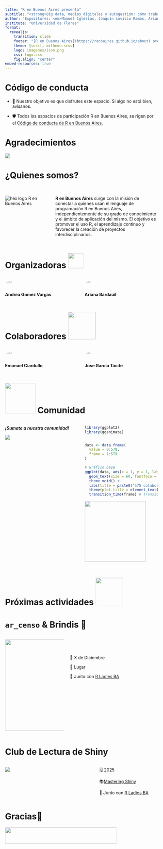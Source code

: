 ```yaml
---
title: "R en Buenos Aires presenta"
subtitle: "<strong>Big data, medios digitales y autogestión: cómo trabajar con millones de noticias</strong>"
author: "Expositores: <em>Manuel Iglesias, Joaquín Lovizio Ramos, Ariana Bardauil, Santiago Marta y Sofía Rubinstein</em>"
institute: "Universidad de Flores"
format:
  revealjs:
    transition: slide
    footer: "[R en Buenos Aires](https://renbaires.github.io/about) presentación realizada con [Quarto](https://quarto.org/)" 
    theme: [serif, mitheme.scss]
    logo: imagenes/icon.png
    css: logo.css
    fig.align: "center"
embed-resources: true
---
```


# Código de conducta

::: incremental
-   🌈 Nuestro objetivo es que disfrutes este espacio. Si algo no está bien, avísanos.

-   🛡️ Todos los espacios de participación R en Buenos Aires, se rigen por el [Código de conducta de R en Buenos Aires.](https://renbaires.github.io/cdc)
:::

# Agradecimientos

![](imagenes/logos_agradecimiento.png)

# ¿Quienes somos? {.section}

::: columns
::: {.column width="30%"}
<br> ![hex logo R en Buenos Aires](https://renbaires.github.io/assets/icons/icon.png)
:::

::: {.column width="70%"}
<br> **R en Buenos Aires** surge con la misión de conectar a quienes usan el lenguaje de programación R en Buenos Aires, independientemente de su grado de conocimiento y el ámbito de aplicación del mismo. El objetivo es promover el uso R, el aprendizaje continuo y favorecer la creación de proyectos interdisciplinarios.
:::
:::

# Organizadoras <img src="https://media.giphy.com/media/ObNTw8Uzwy6KQ/giphy.gif" width="50px"/>  {.section}

::: columns
::: {.column width="50%"}
![](https://avatars.githubusercontent.com/u/45582182?v=4){width="30%" style="border-radius: 80%;"}

**Andrea Gomez Vargas**
:::

::: {.column width="50%"}
![](imagenes/ari.jpg){width="30%" style="border-radius: 80%; aling: center;"}

**Ariana Bardauil**
:::
:::

# Colaboradores <img src="https://media.giphy.com/media/7TcdtHOCxo3meUvPgj/giphy.gif" width="90px"/>

::: columns
::: {.column width="50%"}
![](https://avatars.githubusercontent.com/u/64991969?v=4){width="30%" style="border-radius: 80%;"}

**Emanuel Ciardullo**
:::

::: {.column width="50%"}
![](imagenes/jose.png){width="30%" style="border-radius: 80%; aling: center;"}

**Jose García Tácite**
:::
:::

# <img src="https://media.giphy.com/media/LnQjpWaON8nhr21vNW/giphy.gif" width="100px"/> Comunidad

::: columns
::: {.column width="50%"}
***¡Sumate a nuestra comunidad!***

[![](imagenes/qr_slack.png){fig-alt="Sumate a nuestra comunidad de slack!" fig-align="left"}](https://renbaires.slack.com/join/shared_invite/enQtNDY5NDQ3NzIzNTcwLTExYjAxZmIxNjNiYjE2NDg0YzAyNGM4OTEwNTkxYWYwNDhjMmI0YTY1ZGMwZTQ1MTliOTkwNGMyMDdjNWI4M2Y)
:::

::: {.column width="50%"}
```r
library(ggplot2)
library(gganimate)


data <- data.frame(
  value = 0:578, 
  frame = 1:579 
)

# Gráfico base
ggplot(data, aes(x = 1, y = 1, label = value)) +
  geom_text(size = 60, fontface = "bold", color = "#263e7e") +
  theme_void() +
  labs(title = paste0("575 colaboradores en slack")) +
  theme(plot.title = element_text(size = 50, face = "bold", hjust = 0.5)) +
  transition_time(frame) # Transición basada en frames
```

![](imagenes/logo_slack.png){fig-alt="Logo de Slack" fig-align="center" width="200"}
:::
:::

# Próximas actividades <img src="https://media.giphy.com/media/VgCDAzcKvsR6OM0uWg/giphy.gif" width="90"/> 


# `ar_censo` & Brindis 🍷 {.section}

::: columns
::: {.column width="40%"}
![](imagenes/arcenso.png){width="300"}
:::

::: {.column width="60%"}
<br> <br> <br>
📆 X de Diciembre

📌 Lugar

💟 Junto con [R Ladies BA](https://rladiesba.netlify.app/)
:::
:::

# **Club de Lectura de Shiny**

::: columns
::: {.column width="60%"}
<!-- <br> <img src="https://i.giphy.com/media/v1.Y2lkPTc5MGI3NjExODBmNzZ2Nm8zNXc3bHZqaXhycTMyOHJ0b2Vma2FmNnZmMnl0czkycSZlcD12MV9pbnRlcm5hbF9naWZfYnlfaWQmY3Q9Zw/JEhCPFfqi2Hy8/giphy.gif" width="150%"/> -->

![](imagenes/club_lectura.png)
:::

::: {.column width="40%"}
🗓️ 2025

📚[Mastering Shiny](https://mastering-shiny.org/)

💟 Junto con [R Ladies BA](https://rladiesba.netlify.app/)
:::
:::

# Gracias💫 {.section}

![](imagenes/redes.png){width="367" height="54"}

